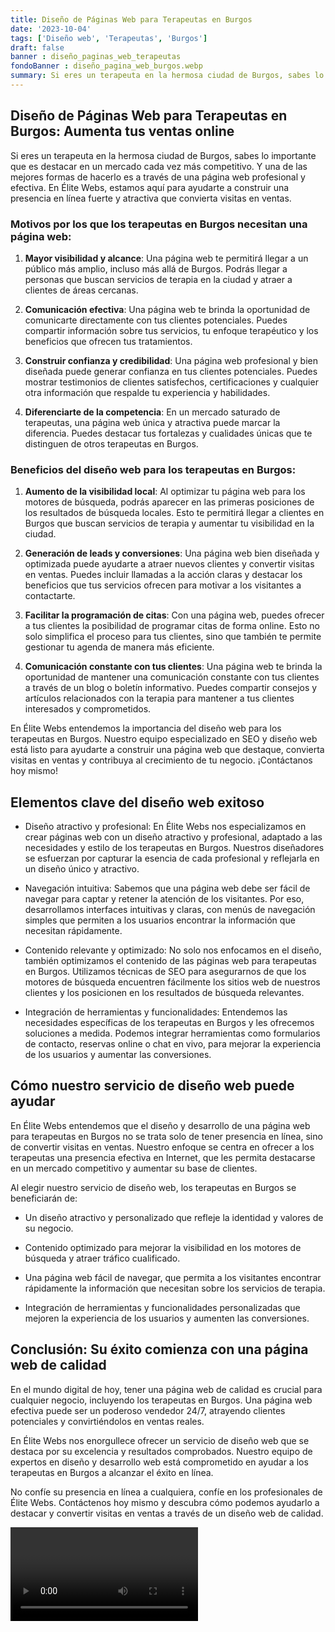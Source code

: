 ```yaml
---
title: Diseño de Páginas Web para Terapeutas en Burgos
date: '2023-10-04'
tags: ['Diseño web', 'Terapeutas', 'Burgos']
draft: false
banner : diseño_paginas_web_terapeutas
fondoBanner : diseño_pagina_web_burgos.webp
summary: Si eres un terapeuta en la hermosa ciudad de Burgos, sabes lo importante que es destacar en un mercado cada vez más competitivo. Y una de las mejores formas de hacerlo es a través de una página web profesional y efectiva. En Élite Webs, estamos aquí para ayudarte a construir una presencia en línea fuerte y atractiva que convierta visitas en ventas.
---
```


## Diseño de Páginas Web para Terapeutas en Burgos: Aumenta tus ventas online

Si eres un terapeuta en la hermosa ciudad de Burgos, sabes lo importante que es destacar en un mercado cada vez más competitivo. Y una de las mejores formas de hacerlo es a través de una página web profesional y efectiva. En Élite Webs, estamos aquí para ayudarte a construir una presencia en línea fuerte y atractiva que convierta visitas en ventas.

### Motivos por los que los terapeutas en Burgos necesitan una página web:

1. **Mayor visibilidad y alcance**: Una página web te permitirá llegar a un público más amplio, incluso más allá de Burgos. Podrás llegar a personas que buscan servicios de terapia en la ciudad y atraer a clientes de áreas cercanas.

2. **Comunicación efectiva**: Una página web te brinda la oportunidad de comunicarte directamente con tus clientes potenciales. Puedes compartir información sobre tus servicios, tu enfoque terapéutico y los beneficios que ofrecen tus tratamientos.

3. **Construir confianza y credibilidad**: Una página web profesional y bien diseñada puede generar confianza en tus clientes potenciales. Puedes mostrar testimonios de clientes satisfechos, certificaciones y cualquier otra información que respalde tu experiencia y habilidades.

4. **Diferenciarte de la competencia**: En un mercado saturado de terapeutas, una página web única y atractiva puede marcar la diferencia. Puedes destacar tus fortalezas y cualidades únicas que te distinguen de otros terapeutas en Burgos.

### Beneficios del diseño web para los terapeutas en Burgos:

1. **Aumento de la visibilidad local**: Al optimizar tu página web para los motores de búsqueda, podrás aparecer en las primeras posiciones de los resultados de búsqueda locales. Esto te permitirá llegar a clientes en Burgos que buscan servicios de terapia y aumentar tu visibilidad en la ciudad.

2. **Generación de leads y conversiones**: Una página web bien diseñada y optimizada puede ayudarte a atraer nuevos clientes y convertir visitas en ventas. Puedes incluir llamadas a la acción claras y destacar los beneficios que tus servicios ofrecen para motivar a los visitantes a contactarte.

3. **Facilitar la programación de citas**: Con una página web, puedes ofrecer a tus clientes la posibilidad de programar citas de forma online. Esto no solo simplifica el proceso para tus clientes, sino que también te permite gestionar tu agenda de manera más eficiente.

4. **Comunicación constante con tus clientes**: Una página web te brinda la oportunidad de mantener una comunicación constante con tus clientes a través de un blog o boletín informativo. Puedes compartir consejos y artículos relacionados con la terapia para mantener a tus clientes interesados y comprometidos.

En Élite Webs entendemos la importancia del diseño web para los terapeutas en Burgos. Nuestro equipo especializado en SEO y diseño web está listo para ayudarte a construir una página web que destaque, convierta visitas en ventas y contribuya al crecimiento de tu negocio. ¡Contáctanos hoy mismo!

<GifSeo />

<Cta />

## Elementos clave del diseño web exitoso

- Diseño atractivo y profesional: En Élite Webs nos especializamos en crear páginas web con un diseño atractivo y profesional, adaptado a las necesidades y estilo de los terapeutas en Burgos. Nuestros diseñadores se esfuerzan por capturar la esencia de cada profesional y reflejarla en un diseño único y atractivo.

- Navegación intuitiva: Sabemos que una página web debe ser fácil de navegar para captar y retener la atención de los visitantes. Por eso, desarrollamos interfaces intuitivas y claras, con menús de navegación simples que permiten a los usuarios encontrar la información que necesitan rápidamente.

- Contenido relevante y optimizado: No solo nos enfocamos en el diseño, también optimizamos el contenido de las páginas web para terapeutas en Burgos. Utilizamos técnicas de SEO para asegurarnos de que los motores de búsqueda encuentren fácilmente los sitios web de nuestros clientes y los posicionen en los resultados de búsqueda relevantes.

- Integración de herramientas y funcionalidades: Entendemos las necesidades específicas de los terapeutas en Burgos y les ofrecemos soluciones a medida. Podemos integrar herramientas como formularios de contacto, reservas online o chat en vivo, para mejorar la experiencia de los usuarios y aumentar las conversiones.

## Cómo nuestro servicio de diseño web puede ayudar

En Élite Webs entendemos que el diseño y desarrollo de una página web para terapeutas en Burgos no se trata solo de tener presencia en línea, sino de convertir visitas en ventas. Nuestro enfoque se centra en ofrecer a los terapeutas una presencia efectiva en Internet, que les permita destacarse en un mercado competitivo y aumentar su base de clientes.

Al elegir nuestro servicio de diseño web, los terapeutas en Burgos se beneficiarán de:

- Un diseño atractivo y personalizado que refleje la identidad y valores de su negocio.
 
- Contenido optimizado para mejorar la visibilidad en los motores de búsqueda y atraer tráfico cualificado.

- Una página web fácil de navegar, que permita a los visitantes encontrar rápidamente la información que necesitan sobre los servicios de terapia.

- Integración de herramientas y funcionalidades personalizadas que mejoren la experiencia de los usuarios y aumenten las conversiones.

## Conclusión: Su éxito comienza con una página web de calidad

En el mundo digital de hoy, tener una página web de calidad es crucial para cualquier negocio, incluyendo los terapeutas en Burgos. Una página web efectiva puede ser un poderoso vendedor 24/7, atrayendo clientes potenciales y convirtiéndolos en ventas reales.

En Élite Webs nos enorgullece ofrecer un servicio de diseño web que se destaca por su excelencia y resultados comprobados. Nuestro equipo de expertos en diseño y desarrollo web está comprometido en ayudar a los terapeutas en Burgos a alcanzar el éxito en línea.

No confíe su presencia en línea a cualquiera, confíe en los profesionales de Élite Webs. Contáctenos hoy mismo y descubra cómo podemos ayudarlo a destacar y convertir visitas en ventas a través de un diseño web de calidad.

<Video />

<CtaBot job='Terapeutas' city='Burgos'/>

<Gmaps query='Burgos+españa+maps' />
